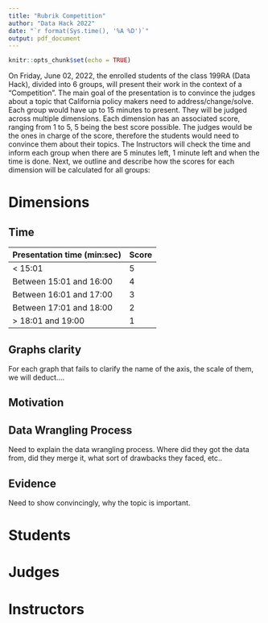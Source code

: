 ```yaml
---
title: "Rubrik Competition"
author: "Data Hack 2022"
date: "`r format(Sys.time(), '%A %D')`" 
output: pdf_document
---
```


```r
knitr::opts_chunk$set(echo = TRUE)
```

On Friday, June 02, 2022, the enrolled students of the class 199RA (Data Hack), divided into 6 groups, will present their work in the context of a "Competition". The main goal of the presentation is to convince the judges about a topic that California policy makers need to address/change/solve. 
Each group would have up to 15 minutes to present. They will be judged across multiple dimensions. Each dimension has an associated score, ranging from 1 to 5, 5 being the best score possible. The judges would be the ones in charge of the score, therefore the students would need to convince them about their topics. 
The Instructors will check the time and inform each group when there are 5 minutes left, 1 minute left and when the time is done. 
Next, we outline and describe how the scores for each dimension will be calculated for all groups:

# Dimensions

## Time


| Presentation time (min:sec)      |  Score   |
|----------------------------------|----------|
|  < 15:01                         |   5  |
|  Between 15:01 and 16:00         |   4  |
|  Between 16:01 and 17:00         |   3  |
|  Between 17:01 and 18:00         |   2  |
|  > 18:01 and 19:00               |   1  |



## Graphs clarity

For each graph that fails to clarify the name of the axis, the scale of them, we will deduct....


## Motivation 



## Data Wrangling Process

Need to explain the data wrangling process. Where did they got the data from, did they merge it, what sort of drawbacks they faced, etc..

## Evidence

Need to show convincingly, why the topic is important. 

## 


# Students


# Judges


# Instructors








